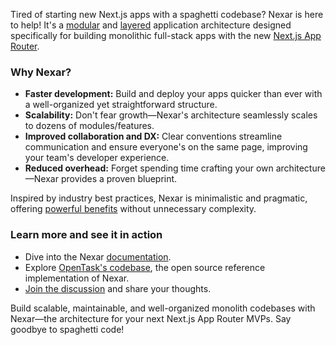 Tired of starting new Next.js apps with a spaghetti codebase? Nexar is here to help! It's a [modular](https://flsilva.com/blog/what-is-software-architecture/#modules-and-modular-architectures) and [layered](https://flsilva.com/blog/what-is-software-architecture/#layers-and-layered-architectures) application architecture designed specifically for building monolithic full-stack apps with the new [Next.js App Router](https://nextjs.org/docs/app).

### Why Nexar?

- **Faster development:** Build and deploy your apps quicker than ever with a well-organized yet straightforward structure.
- **Scalability:** Don't fear growth—Nexar's architecture seamlessly scales to dozens of modules/features.
- **Improved collaboration and DX:** Clear conventions streamline communication and ensure everyone's on the same page, improving your team's developer experience.
- **Reduced overhead:** Forget spending time crafting your own architecture—Nexar provides a proven blueprint.

Inspired by industry best practices, Nexar is minimalistic and pragmatic, offering [powerful benefits](https://flsilva.com/blog/what-is-software-architecture/#why-software-architecture-is-important) without unnecessary complexity.

### Learn more and see it in action

- Dive into the Nexar [documentation](https://nexar.dev/learn).
- Explore [OpenTask's codebase](https://github.com/flsilva/opentask), the open source reference implementation of Nexar.
- [Join the discussion](https://github.com/flsilva/nexar.dev/discussions) and share your thoughts.

Build scalable, maintainable, and well-organized monolith codebases with Nexar—the architecture for your next Next.js App Router MVPs. Say goodbye to spaghetti code!
